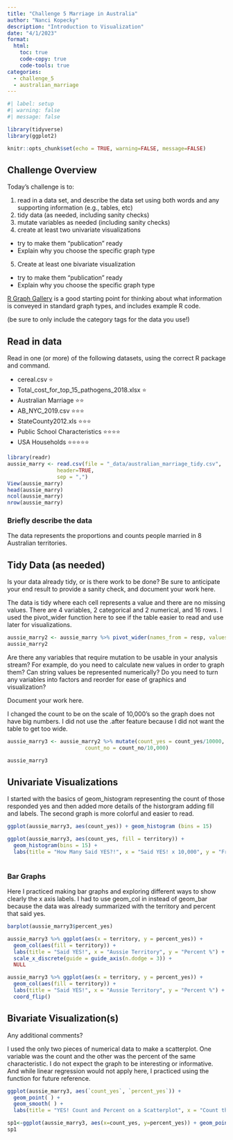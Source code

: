 ```yaml
---
title: "Challenge 5 Marriage in Australia"
author: "Nanci Kopecky"
description: "Introduction to Visualization"
date: "4/1/2023"
format:
  html:
    toc: true
    code-copy: true
    code-tools: true
categories:
  - challenge_5
  - australian_marriage
---
```


```r
#| label: setup
#| warning: false
#| message: false

library(tidyverse)
library(ggplot2)

knitr::opts_chunk$set(echo = TRUE, warning=FALSE, message=FALSE)
```

## Challenge Overview

Today's challenge is to:

1)  read in a data set, and describe the data set using both words and any supporting information (e.g., tables, etc)
2)  tidy data (as needed, including sanity checks)
3)  mutate variables as needed (including sanity checks)
4)  create at least two univariate visualizations

-   try to make them "publication" ready
-   Explain why you choose the specific graph type

5)  Create at least one bivariate visualization

-   try to make them "publication" ready
-   Explain why you choose the specific graph type

[R Graph Gallery](https://r-graph-gallery.com/) is a good starting point for thinking about what information is conveyed in standard graph types, and includes example R code.

(be sure to only include the category tags for the data you use!)

## Read in data

Read in one (or more) of the following datasets, using the correct R package and command.

-   cereal.csv ⭐
-   Total_cost_for_top_15_pathogens_2018.xlsx ⭐
-   Australian Marriage ⭐⭐
-   AB_NYC_2019.csv ⭐⭐⭐
-   StateCounty2012.xls ⭐⭐⭐
-   Public School Characteristics ⭐⭐⭐⭐
-   USA Households ⭐⭐⭐⭐⭐

```r
library(readr)
aussie_marry <- read.csv(file = "_data/australian_marriage_tidy.csv",
                header=TRUE,
                sep = ",")
View(aussie_marry)
head(aussie_marry)
ncol(aussie_marry)
nrow(aussie_marry)
```

### Briefly describe the data

The data represents the proportions and counts people married in 8 Australian territories.

## Tidy Data (as needed)

Is your data already tidy, or is there work to be done? Be sure to anticipate your end result to provide a sanity check, and document your work here.

The data is tidy where each cell represents a value and there are no missing values. There are 4 variables, 2 categorical and 2 numerical, and 16 rows. I used the pivot_wider function here to see if the table easier to read and use later for visualizations.

```r
aussie_marry2 <- aussie_marry %>% pivot_wider(names_from = resp, values_from = c(count, percent))
aussie_marry2

```

Are there any variables that require mutation to be usable in your analysis stream? For example, do you need to calculate new values in order to graph them? Can string values be represented numerically? Do you need to turn any variables into factors and reorder for ease of graphics and visualization?

Document your work here.

I changed the count to be on the scale of 10,000's so the graph does not have big numbers. I did not use the .after feature because I did not want the table to get too wide.

```r
aussie_marry3 <- aussie_marry2 %>% mutate(count_yes = count_yes/10000, 
                         count_no = count_no/10,000)

aussie_marry3
```

## Univariate Visualizations

I started with the basics of geom_histogram representing the count of those responded yes and then added more details of the historgram adding fill and labels. The second graph is more colorful and easier to read.

```r
ggplot(aussie_marry3, aes(count_yes)) + geom_histogram (bins = 15)

```

```r
ggplot(aussie_marry3, aes(count_yes, fill = territory)) + 
  geom_histogram(bins = 15) + 
  labs(title = "How Many Said YES?!", x = "Said YES! x 10,000", y = "Frequency") 
  
```

### Bar Graphs

Here I practiced making bar graphs and exploring different ways to show clearly the x axis labels. I had to use geom_col in instead of geom_bar because the data was already summarized with the territory and percent that said yes.

```r
barplot(aussie_marry3$percent_yes)

aussie_marry3 %>% ggplot(aes(x = territory, y = percent_yes)) + 
  geom_col(aes(fill = territory)) + 
  labs(title = "Said YES!", x = "Aussie Territory", y = "Percent %") + 
  scale_x_discrete(guide = guide_axis(n.dodge = 3)) +
  NULL

aussie_marry3 %>% ggplot(aes(x = territory, y = percent_yes)) + 
  geom_col(aes(fill = territory)) + 
  labs(title = "Said YES!", x = "Aussie Territory", y = "Percent %") + 
  coord_flip()

```

## Bivariate Visualization(s)

Any additional comments?

I used the only two pieces of numerical data to make a scatterplot. One variable was the count and the other was the percent of the same characteristic. I do not expect the graph to be interesting or informative. And while linear regression would not apply here, I practiced using the function for future reference.

```r
ggplot(aussie_marry3, aes(`count_yes`, `percent_yes`)) + 
  geom_point( ) + 
  geom_smooth( ) + 
  labs(title = "YES! Count and Percent on a Scatterplot", x = "Count that Said YES!", y = "% that said YES!")

sp1<-ggplot(aussie_marry3, aes(x=count_yes, y=percent_yes)) + geom_point() 
sp1
  
```
